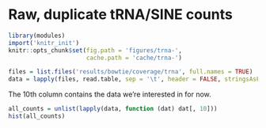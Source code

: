 # Raw, duplicate tRNA/SINE counts

```r
library(modules)
import('knitr_init')
knitr::opts_chunk$set(fig.path = 'figures/trna-',
                      cache.path = 'cache/trna-')
```

```r
files = list.files('results/bowtie/coverage/trna', full.names = TRUE)
data = lapply(files, read.table, sep = '\t', header = FALSE, stringsAsFactors = FALSE)
```

The 10th column contains the data we’re interested in for now.

```r
all_counts = unlist(lapply(data, function (dat) dat[, 10]))
hist(all_counts)
```

